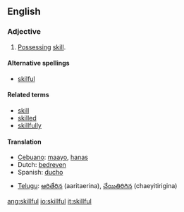 ==English==

===Adjective===
{{en-ad|skillful}}
# [[possess|Possessing]] [[skill]].

====Alternative spellings====
*[[skilful]]

====Related terms====
*[[skill]]
*[[skilled]]
*[[skillfully]]

====Translation====
{{top}}
*[[Cebuano]]: [[maayo]], [[hanas]]
*Dutch: [[bedreven]]
*Spanish: [[ducho]]
{{mid}}
*[[Telugu]]: [[ఆరితేరిన]] (aaritaerina), [[చేయితిరిగిన]] (chaeyitirigina)
{{bottom}}

[[ang:skillful]]
[[io:skillful]]
[[it:skillful]]